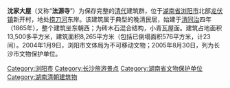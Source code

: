 {{Unreferenced|time=2022-04-08T08:55:38+00:00}}
'''沈家大屋'''（又称“'''法源寺'''”）为保存完整的[[清朝|清代]]建筑群，位于[[湖南省|湖南省]][[浏阳市|浏阳市]]北部[[龙伏镇|龙伏镇]]新开村，地处[[捞刀河|捞刀河]]东岸。该建筑属于典型的晚清民居，始建于[[清朝|清]][[同治|同治]]四年（1865年），整个建筑坐东朝西；为砖木石混合结构，小青瓦屋面。建筑占地面积13,500多平方米，建筑面积8,265平方米（包括已倒塌面积576平方米，计23间）。2004年1月9日，浏阳市文体局为不可移动文物；2005年8月30日，列为长沙市文物保护单位。

{{长沙文物}}
[[Category:浏阳市|Category:浏阳市]]
[[Category:长沙旅游景点|Category:长沙旅游景点]]
[[Category:湖南省文物保护单位|Category:湖南省文物保护单位]]
[[Category:湖南清朝建筑物|Category:湖南清朝建筑物]]